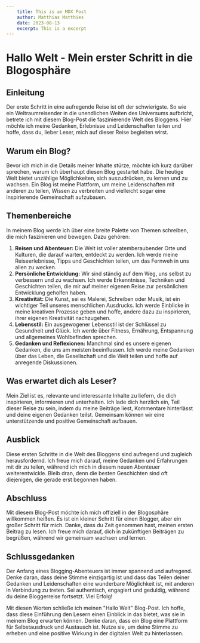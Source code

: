 ```yaml
---
    title: This is an MDX Post
    author: Matthias Matthies
    date: 2023-08-13
    excerpt: This is a excerpt
---
```


# Hallo Welt - Mein erster Schritt in die Blogosphäre

## Einleitung
Der erste Schritt in eine aufregende Reise ist oft der schwierigste. So wie ein Weltraumreisender in die unendlichen Weiten des Universums aufbricht, betrete ich mit diesem Blog-Post die faszinierende Welt des Bloggens. Hier möchte ich meine Gedanken, Erlebnisse und Leidenschaften teilen und hoffe, dass du, lieber Leser, mich auf dieser Reise begleiten wirst.

## Warum ein Blog?
Bevor ich mich in die Details meiner Inhalte stürze, möchte ich kurz darüber sprechen, warum ich überhaupt diesen Blog gestartet habe. Die heutige Welt bietet unzählige Möglichkeiten, sich auszudrücken, zu lernen und zu wachsen. Ein Blog ist meine Plattform, um meine Leidenschaften mit anderen zu teilen, Wissen zu verbreiten und vielleicht sogar eine inspirierende Gemeinschaft aufzubauen.

## Themenbereiche
In meinem Blog werde ich über eine breite Palette von Themen schreiben, die mich faszinieren und bewegen. Dazu gehören:
1. **Reisen und Abenteuer:** Die Welt ist voller atemberaubender Orte und Kulturen, die darauf warten, entdeckt zu werden. Ich werde meine Reiseerlebnisse, Tipps und Geschichten teilen, um das Fernweh in uns allen zu wecken.
2. **Persönliche Entwicklung:** Wir sind ständig auf dem Weg, uns selbst zu verbessern und zu wachsen. Ich werde Erkenntnisse, Techniken und Geschichten teilen, die mir auf meiner eigenen Reise zur persönlichen Entwicklung geholfen haben.
3. **Kreativität:** Die Kunst, sei es Malerei, Schreiben oder Musik, ist ein wichtiger Teil unseres menschlichen Ausdrucks. Ich werde Einblicke in meine kreativen Prozesse geben und hoffe, andere dazu zu inspirieren, ihrer eigenen Kreativität nachzugehen.
4. **Lebensstil:** Ein ausgewogener Lebensstil ist der Schlüssel zu Gesundheit und Glück. Ich werde über Fitness, Ernährung, Entspannung und allgemeines Wohlbefinden sprechen.
5. **Gedanken und Reflexionen:** Manchmal sind es unsere eigenen Gedanken, die uns am meisten beeinflussen. Ich werde meine Gedanken über das Leben, die Gesellschaft und die Welt teilen und hoffe auf anregende Diskussionen.

## Was erwartet dich als Leser?
Mein Ziel ist es, relevante und interessante Inhalte zu liefern, die dich inspirieren, informieren und unterhalten. Ich lade dich herzlich ein, Teil dieser Reise zu sein, indem du meine Beiträge liest, Kommentare hinterlässt und deine eigenen Gedanken teilst. Gemeinsam können wir eine unterstützende und positive Gemeinschaft aufbauen.

## Ausblick
Diese ersten Schritte in die Welt des Bloggens sind aufregend und zugleich herausfordernd. Ich freue mich darauf, meine Gedanken und Erfahrungen mit dir zu teilen, während ich mich in diesem neuen Abenteuer weiterentwickle. Bleib dran, denn die besten Geschichten sind oft diejenigen, die gerade erst begonnen haben.

## Abschluss
Mit diesem Blog-Post möchte ich mich offiziell in der Blogosphäre willkommen heißen. Es ist ein kleiner Schritt für einen Blogger, aber ein großer Schritt für mich. Danke, dass du Zeit genommen hast, meinen ersten Beitrag zu lesen. Ich freue mich darauf, dich in zukünftigen Beiträgen zu begrüßen, während wir gemeinsam wachsen und lernen.

## Schlussgedanken
Der Anfang eines Blogging-Abenteuers ist immer spannend und aufregend. Denke daran, dass deine Stimme einzigartig ist und dass das Teilen deiner Gedanken und Leidenschaften eine wunderbare Möglichkeit ist, mit anderen in Verbindung zu treten. Sei authentisch, engagiert und geduldig, während du deine Bloggerreise fortsetzt. Viel Erfolg!

Mit diesen Worten schließe ich meinen "Hallo Welt" Blog-Post. Ich hoffe, dass diese Einführung den Lesern einen Einblick in das bietet, was sie in meinem Blog erwarten können. Denke daran, dass ein Blog eine Plattform für Selbstausdruck und Austausch ist. Nutze sie, um deine Stimme zu erheben und eine positive Wirkung in der digitalen Welt zu hinterlassen.
